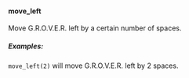 #### move_left

Move G.R.O.V.E.R. left by a certain number of spaces.

##### Examples:

`move_left(2)` will move G.R.O.V.E.R. left by 2 spaces.
